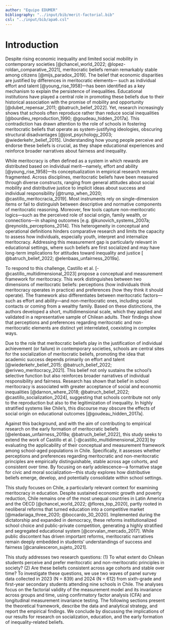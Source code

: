 ```yaml
---
author: "Equipo EDUMER"
bibliography: "../input/bib/merit-factorial.bib"
csl: "../input/bib/apa6.csl"
---
```


# Introduction

Despite rising economic inequality and limited social mobility in contemporary societies [@chancel_world_2022; @lopez-roldan_comparative_2021], meritocratic beliefs remain remarkably stable among citizens [@mijs_paradox_2019]. The belief that economic disparities are justified by differences in meritocratic elements— such as individual effort and talent [@young_rise_1958]—has been identified as a key mechanism to explain the persistence of inequalities. Educational institutions have played a central role in promoting these beliefs due to their historical association with the promise of mobility and opportunity [@dubet_repensar_2011; @batruch_belief_2022]. Yet, research increasingly shows that schools often reproduce rather than reduce social inequalities [@bourdieu_reproduction_1990; @goudeau_hidden_2017a]. This contradiction has drawn attention to the role of schools in fostering meritocratic beliefs that operate as system-justifying ideologies, obscuring structural disadvantages [@jost_psychology_2003; @wiederkehr_belief_2015]. Understanding how young people perceive and endorse these beliefs is crucial, as they shape educational experiences and reinforce broader narratives about fairness and inequality.


While meritocracy is often defined as a system in which rewards are distributed based on individual merit—namely, effort and ability [@young_rise_1958]—its conceptualization in empirical research remains fragmented. Across disciplines, meritocratic beliefs have been measured through diverse constructs, ranging from general attitudes about social mobility and distributive justice to implicit ideas about success and individual responsibility [@trump_when_2020; @castillo_meritocracia_2019]. Most instruments rely on single-dimension items or fail to distinguish between descriptive and normative components of meritocratic reasoning. Moreover, few tools capture non-meritocratic logics—such as the perceived role of social origin, family wealth, or connections—in shaping outcomes [e.g. @kunovich_systems_2007a; @reynolds_perceptions_2014]. This heterogeneity in conceptual and operational definitions hinders comparative research and limits the capacity to assess how individuals, especially youth, interpret and internalize meritocracy. Addressing this measurement gap is particularly relevant in educational settings, where such beliefs are first socialized and may have long-term implications for attitudes toward inequality and justice [ @batruch_belief_2022; @elenbaas_unfairness_2019a].

To respond to this challenge, Castillo et al. [-@castillo_multidimensional_2023] propose a conceptual and measurement framework for meritocracy. This work distinguishes between two dimensions of meritocratic beliefs: perceptions (how individuals think meritocracy operates in practice) and preferences (how they think it should operate). The framework also differentiates between meritocratic factors—such as effort and ability—and non-meritocratic ones, including social contacts or coming from a wealthy family. Based on these distinctions, the authors developed a short, multidimensional scale, which they applied and validated in a representative sample of Chilean adults. Their findings show that perceptions and preferences regarding meritocratic and non-meritocratic elements are distinct yet interrelated, coexisting in complex ways.


Due to the role that meritocratic beliefs play in the justification of individual achievement (or failure) in contemporary societies, schools are central sites for the socialization of meritocratic beliefs, promoting the idea that academic success depends primarily on effort and talent [@wiederkehr_belief_2015; @batruch_belief_2022; @erivwo_meritocracy_2021]. This belief not only sustains the school’s selective function but also reinforces broader narratives of individual responsibility and fairness. Research has shown that belief in school meritocracy is associated with greater acceptance of social and economic inequalities [@darnon_where_2018; @batruch_belief_2022; @castillo_socialization_2024], suggesting that schools contribute not only to the reproduction but also to the legitimization of inequality. In highly stratified systems like Chile’s, this discourse may obscure the effects of social origin on educational outcomes [@goudeau_hidden_2017a]. 


Against this background, and with the aim of contributing to empirical research on the early formation of meritocratic beliefs [@elenbaas_unfairness_2019a; @batruch_belief_2022], this study seeks to extend the work of Castillo et al. [-@castillo_multidimensional_2023] by evaluating the applicability of their conceptual and measurement framework among school-aged populations in Chile. Specifically, it assesses whether perceptions and preferences regarding meritocratic and non-meritocratic principles are empirically distinguishable, stable across age cohorts, and consistent over time. By focusing on early adolescence—a formative stage for civic and moral socialization—this study explores how distributive beliefs emerge, develop, and potentially consolidate within school settings.

This study focuses on Chile, a particularly relevant context for examining meritocracy in education. Despite sustained economic growth and poverty reduction, Chile remains one of the most unequal countries in Latin America and the OECD [@chancel_world_2022; @flores_top_2020], partly rooted in neoliberal reforms that turned education into a competitive market [@madariaga_three_2020; @boccardo_30_2020]. Implemented during the dictatorship and expanded in democracy, these reforms institutionalized school choice and public-private competition, generating a highly stratified and segregated educational system [@corvalan_mercado_2017]. While public discontent has driven important reforms, meritocratic narratives remain deeply embedded in students’ understandings of success and fairness [@canalesceron_sujeto_2021].

This study addresses two research questions: (1) To what extent do Chilean students perceive and prefer meritocratic and non-meritocratic principles in society? (2) Are these beliefs consistent across age cohorts and stable over time? To investigate these questions, we use two waves of panel survey data collected in 2023 (N = 839) and 2024 (N = 612) from sixth-grade and first-year secondary students attending nine schools in Chile. The analyses focus on the factorial validity of the measurement model and its invariance across groups and time, using confirmatory factor analysis (CFA) and longitudinal measurement invariance testing. The following sections present the theoretical framework, describe the data and analytical strategy, and report the empirical findings. We conclude by discussing the implications of our results for research on socialization, education, and the early formation of inequality-related beliefs.
